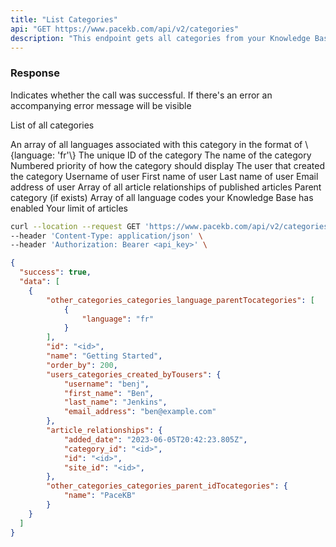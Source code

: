 ```yaml
---
title: "List Categories"
api: "GET https://www.pacekb.com/api/v2/categories"
description: "This endpoint gets all categories from your Knowledge Base."
---
```


### Response

<ResponseField name="success" type="boolean">
  Indicates whether the call was successful.
</ResponseField>

<ResponseField name="message" type="string">
  If there's an error an accompanying error message will be visible
</ResponseField>

<ResponseField name="data" type="array">

List of all categories

<Expandable title="Toggle object in array">

<ResponseField name="other_categories_categories_language_parentTocategories" type="array">
  An array of all languages associated with this category in the format of \{language: 'fr'\}
</ResponseField>

<ResponseField name="id" type="string">
  The unique ID of the category
</ResponseField>

<ResponseField name="name" type="string">
  The name of the category
</ResponseField>

<ResponseField name="order_by" type="number">
  Numbered priority of how the category should display
</ResponseField>

<ResponseField name="users_categories_created_byTousers" type="object">
  The user that created the category
  <Expandable title="Users object">
    <ResponseField name="username" type="string">
      Username of user
    </ResponseField>
    <ResponseField name="first_name" type="string">
      First name of user
    </ResponseField>
    <ResponseField name="last_name" type="string">
      Last name of user
    </ResponseField>
    <ResponseField name="email_address" type="string">
      Email address of user
    </ResponseField>
  </Expandable>
</ResponseField>

<ResponseField name="article_relationships" type="array">
  Array of all article relationships of published articles
</ResponseField>

<ResponseField name="other_categories_categories_parent_idTocategories" type="object">
  Parent category (if exists)
</ResponseField>

</Expandable>
</ResponseField>

<ResponseField name="languages" type="array">
  Array of all language codes your Knowledge Base has enabled
</ResponseField>

<ResponseField name="limit" type="number">
  Your limit of articles
</ResponseField>

<RequestExample>

```bash Example Request
curl --location --request GET 'https://www.pacekb.com/api/v2/categories' \
--header 'Content-Type: application/json' \
--header 'Authorization: Bearer <api_key>' \
```

</RequestExample>

<ResponseExample>

```json Response
{
  "success": true,
  "data": [
    {
        "other_categories_categories_language_parentTocategories": [
            {
                "language": "fr"
            }
        ],
        "id": "<id>",
        "name": "Getting Started",
        "order_by": 200,
        "users_categories_created_byTousers": {
            "username": "benj",
            "first_name": "Ben",
            "last_name": "Jenkins",
            "email_address": "ben@example.com"
        },
        "article_relationships": {
            "added_date": "2023-06-05T20:42:23.805Z",
            "category_id": "<id>",
            "id": "<id>",
            "site_id": "<id>",
        },
        "other_categories_categories_parent_idTocategories": {
            "name": "PaceKB"
        }
    }
  ]
}
```

</ResponseExample>
